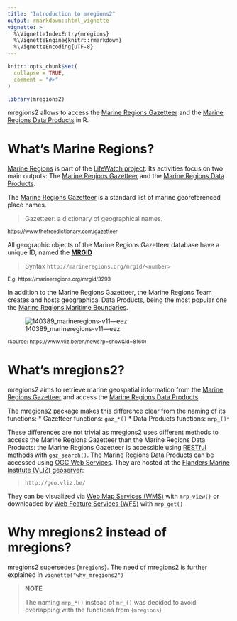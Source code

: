 ```yaml
---
title: "Introduction to mregions2"
output: rmarkdown::html_vignette
vignette: >
  %\VignetteIndexEntry{mregions}
  %\VignetteEngine{knitr::rmarkdown}
  %\VignetteEncoding{UTF-8}
---
```


```r
knitr::opts_chunk$set(
  collapse = TRUE,
  comment = "#>"
)
```

```r
library(mregions2)
```

mregions2 allows to access the [Marine Regions Gazetteer](https://marineregions.org/gazetteer.php) and the [Marine Regions Data Products](https://marineregions.org/sources.php) in R.

# What's Marine Regions?

[Marine Regions](https://marineregions.org/) is part of the [LifeWatch project](https://www.lifewatch.be/). Its activities  focus on two main outputs: The [Marine Regions Gazetteer](https://marineregions.org/gazetteer.php) and the [Marine Regions Data Products](https://marineregions.org/sources.php).

The [Marine Regions Gazetteer](https://marineregions.org/gazetteer.php) is a standard list of marine georeferenced place names.

> Gazetteer: a dictionary of geographical names. 

<sup>https://www.thefreedictionary.com/gazetteer</sup>

All geographic objects of the Marine Regions Gazetteer database have a unique ID, named the [**MRGID**](https://marineregions.org/mrgid.php)

> Syntax `http://marineregions.org/mrgid/<number>`

<sup>E.g. https://marineregions.org/mrgid/3293</sup>

In addition to the Marine Regions Gazetteer, the Marine Regions Team creates and hosts geographical Data Products, being the most popular one the [Marine Regions Maritime Boundaries](https://marineregions.org/eez.php).


![140389_marineregions-v11---eez](https://user-images.githubusercontent.com/54405067/156809171-1487bb9f-35af-4418-8e2f-93c24a59aad0.gif)

<sup>(Source: https://www.vliz.be/en/news?p=show&id=8160)</sup>

# What's mregions2?

mregions2 aims to retrieve marine geospatial information from the [Marine Regions Gazetteer](https://marineregions.org/gazetteer.php?p=webservices) and access the  [Marine Regions Data Products](https://marineregions.org/sources.php).

The mregions2 package makes this difference clear from the naming of its functions:
* Gazetteer functions: `gaz_*()`
* Data Products functions: `mrp_()*`

These differences are not trivial as mregions2 uses different methods to access the Marine Regions Gazetteer than the Marine Regions Data Products: the Marine Regions Gazetteer is accessible using [RESTful methods](https://www.marineregions.org/gazetteer.php?p=webservices) with `gaz_search()`. The Marine Regions Data Products can be accessed using [OGC Web Services](https://www.marineregions.org/webservices.php). They are hosted at the [Flanders Marine Institute (VLIZ) geoserver](https://geo.vliz.be): 

> `http://geo.vliz.be/`

They can be visualized via [Web Map Services (WMS)](https://en.wikipedia.org/wiki/Web_Map_Service) with `mrp_view()` or downloaded by [Web Feature Services (WFS)](https://en.wikipedia.org/wiki/Web_Feature_Service) with `mrp_get()`

# Why mregions2 instead of mregions?
mregions2 supersedes {`mregions`}. The need of mregions2 is further explained in `vignette("why_mregions2")`


>**NOTE**
>
> The naming `mrp_*()` instead of `mr_()` was decided to avoid overlapping with the functions from {`mregions`}



